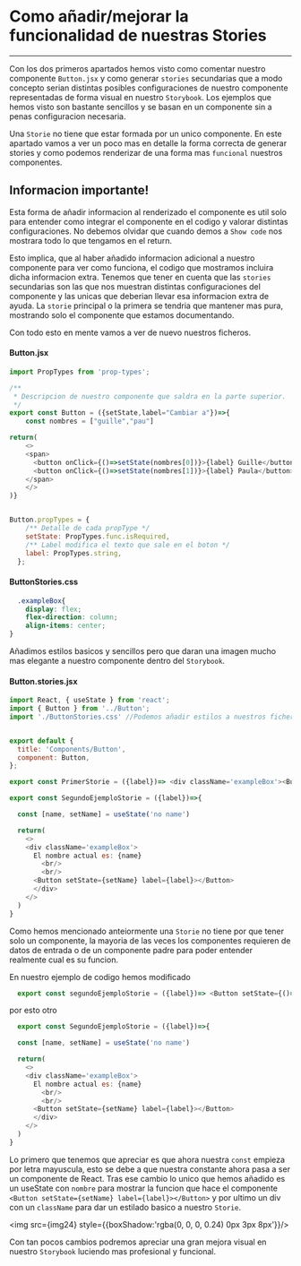 






<Meta title="Formación/Storybook/Conocimientos - Basicos/Componentes.stories.tsx|.jsx/Stories - Funcionalidad"/>


# Como añadir/mejorar la funcionalidad de nuestras Stories
---
Con los dos primeros apartados hemos visto como comentar nuestro componente `Button.jsx` y como generar `stories` secundarias que a modo concepto serian distintas posibles configuraciones de nuestro componente representadas de forma visual en nuestro `Storybook`.
Los ejemplos que hemos visto son bastante sencillos y se basan en un componente sin a penas configuracion necesaria. 

Una `Storie` no tiene que estar formada por un unico componente. En este apartado vamos a ver un poco mas en detalle la forma correcta de generar stories y como podemos renderizar de una forma mas `funcional` nuestros componentes.


## Informacion importante!
>
Esta forma de añadir informacion al renderizado el componente es util solo para entender como integrar el componente en el codigo y valorar distintas configuraciones.
No debemos olvidar que cuando demos a `Show code` nos mostrara todo lo que tengamos en el return.
>
Esto implica, que al haber añadido informacion adicional a nuestro componente para ver como funciona, el codigo que mostramos incluira dicha informacion extra.
Tenemos que tener en cuenta que las `stories` secundarias son las que nos muestran distintas configuraciones del componente y las unicas que deberian llevar esa informacion extra de ayuda. La `storie` principal o la primera se tendria que mantener mas pura, mostrando solo el componente que estamos documentando.


Con todo esto en mente vamos a ver de nuevo nuestros ficheros.

#### Button.jsx
```javascript
import PropTypes from 'prop-types';

/**
 * Descripcion de nuestro componente que saldra en la parte superior.
 */
export const Button = ({setState,label="Cambiar a"})=>{
    const nombres = ["guille","pau"]

return(
    <>
    <span>
      <button onClick={()=>setState(nombres[0])}>{label} Guille</button>
      <button onClick={()=>setState(nombres[1])}>{label} Paula</button>
    </span>
    </>
)}


Button.propTypes = {
    /** Detalle de cada propType */
    setState: PropTypes.func.isRequired,
    /** Label modifica el texto que sale en el boton */
    label: PropTypes.string,
  };
```


#### ButtonStories.css
```css
  .exampleBox{
    display: flex;
    flex-direction: column;
    align-items: center;
}
```

Añadimos estilos basicos y sencillos pero que daran una imagen mucho mas elegante a nuestro componente dentro del `Storybook`.


#### Button.stories.jsx
```javascript
import React, { useState } from 'react';
import { Button } from '../Button';
import './ButtonStories.css' //Podemos añadir estilos a nuestros ficheros Stories


export default {
  title: 'Components/Button', 
  component: Button,  
};

export const PrimerStorie = ({label})=> <div className='exampleBox'><Button setState={()=>{}} label={label}></Button></div>

export const SegundoEjemploStorie = ({label})=>{

  const [name, setName] = useState('no name')

  return(
    <>
    <div className='exampleBox'>
      El nombre actual es: {name}
        <br/>
        <br/>
      <Button setState={setName} label={label}></Button>
      </div>
    </>
  )
} 

```

Como hemos mencionado anteiormente una `Storie` no tiene por que tener solo un componente, la mayoria de las veces los componentes requieren de datos de entrada o de un componente padre para poder entender realmente cual es su funcion. 

En nuestro ejemplo de codigo hemos modificado 

```javascript
  export const segundoEjemploStorie = ({label})=> <Button setState={()=>{}} label={label}></Button>
```

por esto otro

```javascript
  export const SegundoEjemploStorie = ({label})=>{

  const [name, setName] = useState('no name')

  return(
    <>
    <div className='exampleBox'>
      El nombre actual es: {name}
        <br/>
        <br/>
      <Button setState={setName} label={label}></Button>
      </div>
    </>
  )
} 
```

Lo primero que tenemos que apreciar es que ahora nuestra `const` empieza por letra mayuscula, esto se debe a que nuestra constante ahora pasa a ser un componente de React. Tras ese cambio lo unico que hemos añadido es un useState con `nombre` para mostrar la funcion que hace el componente `<Button setState={setName} label={label}></Button>` y por ultimo un div con un `className` para dar un estilado basico a nuestro `Storie`.

<img src={img24} style={{boxShadow:'rgba(0, 0, 0, 0.24) 0px 3px 8px'}}/> 

Con tan pocos cambios podremos apreciar una gran mejora visual en nuestro `Storybook` luciendo mas profesional y funcional.

